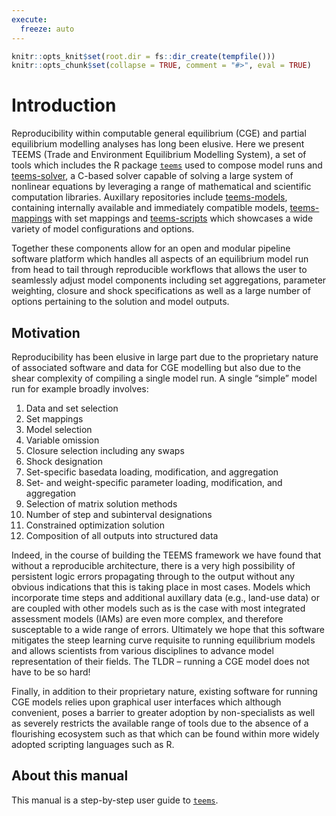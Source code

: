 ```yaml
---
execute:
  freeze: auto
---
```


```r
knitr::opts_knit$set(root.dir = fs::dir_create(tempfile()))
knitr::opts_chunk$set(collapse = TRUE, comment = "#>", eval = TRUE)
```

# Introduction {#intro}
Reproducibility within computable general equilibrium (CGE) and partial equilibrium modelling analyses has long been elusive. Here we present TEEMS (Trade and Environment Equilibrium Modelling System), a set of tools which includes the R package [`teems`](https://github.com/teemsphere/teems-R) used to compose model runs and [teems-solver](https://github.com/teemsphere/teems-solver), a C-based solver capable of solving a large system of nonlinear equations by leveraging a range of mathematical and scientific computation libraries. Auxillary repositories include [teems-models](https://github.com/teemsphere/teems-models), containing internally available and immediately compatible models, [teems-mappings](https://github.com/teemsphere/teems-mappings) with set mappings and [teems-scripts]() which showcases a wide variety of model configurations and options.

Together these components allow for an open and modular pipeline software platform which handles all aspects of an equilibrium model run from head to tail through reproducible workflows that allows the user to seamlessly adjust model components including set aggregations, parameter weighting, closure and shock specifications as well as a large number of options pertaining to the solution and model outputs. 

## Motivation
Reproducibility has been elusive in large part due to the proprietary nature of associated software and data for CGE modelling but also due to the shear complexity of compiling a single model run. A single "simple" model run for example broadly involves:

1. Data and set selection
2. Set mappings
3. Model selection
4. Variable omission
5. Closure selection including any swaps
6. Shock designation
7. Set-specific basedata loading, modification, and aggregation
8. Set- and weight-specific parameter loading, modification, and aggregation
7. Selection of matrix solution methods
8. Number of step and subinterval designations
9. Constrained optimization solution
10. Composition of all outputs into structured data

Indeed, in the course of building the TEEMS framework we have found that without a reproducible architecture, there is a very high possibility of persistent logic errors propagating through to the output without any obvious indications that this is taking place in most cases. Models which incorporate time steps and additional auxillary data (e.g., land-use data) or are coupled with other models such as is the case with most integrated assessment models (IAMs) are even more complex, and therefore susceptable to a wide range of errors. Ultimately we hope that this software mitigates the steep learning curve requisite to running equilibrium models and allows scientists from various disciplines to advance model representation of their fields. The TLDR -- running a CGE model does not have to be so hard!

Finally, in addition to their proprietary nature, existing software for running CGE models relies upon graphical user interfaces which although convenient, poses a barrier to greater adoption by non-specialists as well as severely restricts the available range of tools due to the absence of a flourishing ecosystem such as that which can be found within more widely adopted scripting languages such as R.

## About this manual
This manual is a step-by-step user guide to [`teems`](https://teemsphere.github.io/). 
<!-- ## 

The most important chapters are the [walkthrough](#walkthrough), [help guide](#help), and [debugging guide](#debugging). Subsequent chapters explain how to [write code](#functions), [manage projects](#projects), utilize [high-performance computing](#hpc), [transition from `drake`](#drake), and more. See the [documentation website](https://docs.ropensci.org/targets/index.html) for most other major resources, including [installation instructions](https://docs.ropensci.org/targets/index.html#installation), links to [example projects](https://docs.ropensci.org/targets/index.html#examples), and a [reference page with all user-side functions](https://docs.ropensci.org/targets/reference/index.html). 
-->
